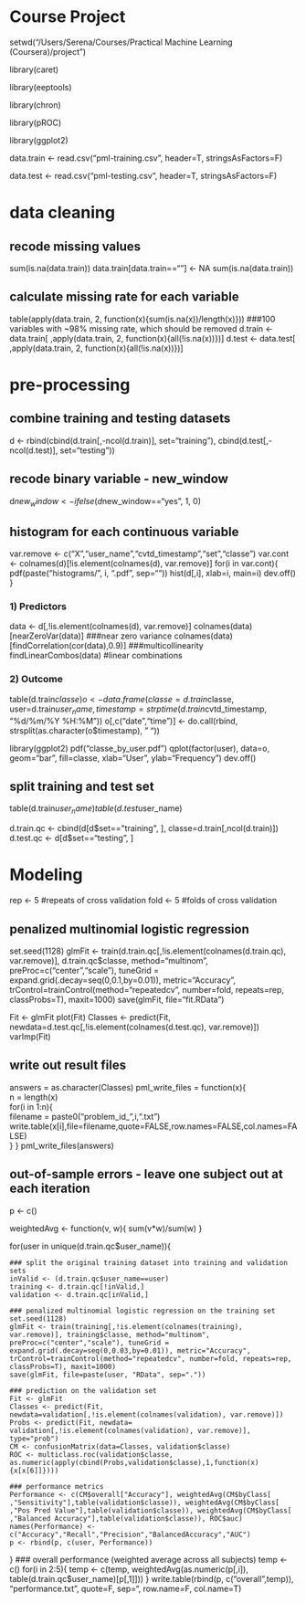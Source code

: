 # Course Project
setwd("/Users/Serena/Courses/Practical Machine Learning (Coursera)/project")

library(caret)

library(eeptools)

library(chron)

library(pROC)

library(ggplot2)

data.train <- read.csv("pml-training.csv", header=T, stringsAsFactors=F)

data.test <- read.csv("pml-testing.csv", header=T, stringsAsFactors=F)

# data cleaning

## recode missing values
sum(is.na(data.train))
data.train[data.train==""] <- NA
sum(is.na(data.train))

## calculate missing rate for each variable
table(apply(data.train, 2, function(x){sum(is.na(x))/length(x)})) 
###100 variables with ~98% missing rate, which should be removed
d.train <- data.train[ ,apply(data.train, 2, function(x){all(!is.na(x))})]
d.test <- data.test[ ,apply(data.train, 2, function(x){all(!is.na(x))})]

# pre-processing 

## combine training and testing datasets
d <- rbind(cbind(d.train[,-ncol(d.train)], set="training"), cbind(d.test[,-ncol(d.test)], set="testing"))

## recode binary variable - new_window
d$new_window <- ifelse(d$new_window=="yes", 1, 0)

## histogram for each continuous variable
var.remove <- c("X","user_name","cvtd_timestamp","set","classe")
var.cont <- colnames(d)[!is.element(colnames(d), var.remove)]
for(i in var.cont){
	pdf(paste("histograms/", i, ".pdf", sep=""))
	hist(d[,i], xlab=i, main=i)
	dev.off()
}

### 1) Predictors 
data <- d[,!is.element(colnames(d), var.remove)]
colnames(data)[nearZeroVar(data)]	###near zero variance
colnames(data)[findCorrelation(cor(data),0.9)]	###multicollinearity
findLinearCombos(data)	#linear combinations

### 2) Outcome
table(d.train$classe)
o <- data.frame(classe=d.train$classe, user=d.train$user_name, timestamp=strptime(d.train$cvtd_timestamp, "%d/%m/%Y %H:%M"))
o[,c("date","time")] <- do.call(rbind, strsplit(as.character(o$timestamp), " "))

library(ggplot2)
pdf("classe_by_user.pdf")
qplot(factor(user), data=o, geom="bar", fill=classe, xlab="User", ylab="Frequency")
dev.off()

## split training and test set
table(d.train$user_name)
table(d.test$user_name)

d.train.qc <- cbind(d[d$set=="training", ], classe=d.train[,ncol(d.train)])
d.test.qc <- d[d$set=="testing", ]

# Modeling
rep <- 5 	#repeats of cross validation
fold <- 5	#folds of cross validation

## penalized multinomial logistic regression
set.seed(1128)
glmFit <- train(d.train.qc[,!is.element(colnames(d.train.qc), var.remove)], d.train.qc$classe, method="multinom", preProc=c("center","scale"), tuneGrid = expand.grid(.decay=seq(0,0.1,by=0.01)), metric="Accuracy", trControl=trainControl(method="repeatedcv", number=fold, repeats=rep, classProbs=T), maxit=1000)
save(glmFit, file="fit.RData")

Fit <- glmFit
plot(Fit)
Classes <- predict(Fit, newdata=d.test.qc[,!is.element(colnames(d.test.qc), var.remove)])
varImp(Fit)

## write out result files	
answers = as.character(Classes)
pml_write_files = function(x){   
	n = length(x)   
	for(i in 1:n){     
		filename = paste0("problem_id_",i,".txt")     
		write.table(x[i],file=filename,quote=FALSE,row.names=FALSE,col.names=FALSE)   
	} 
} 
pml_write_files(answers) 

## out-of-sample errors - leave one subject out at each iteration

p <- c()

weightedAvg <- function(v, w){
	sum(v*w)/sum(w)
}

for(user in unique(d.train.qc$user_name)){

	### split the original training dataset into training and validation sets 
	inValid <- (d.train.qc$user_name==user)
	training <- d.train.qc[!inValid,]
	validation <- d.train.qc[inValid,]
	
	### penalized multinomial logistic regression on the training set
	set.seed(1128)
	glmFit <- train(training[,!is.element(colnames(training), var.remove)], training$classe, method="multinom", preProc=c("center","scale"), tuneGrid = expand.grid(.decay=seq(0,0.03,by=0.01)), metric="Accuracy", trControl=trainControl(method="repeatedcv", number=fold, repeats=rep, classProbs=T), maxit=1000)
	save(glmFit, file=paste(user, "RData", sep="."))

	### prediction on the validation set	
	Fit <- glmFit	
	Classes <- predict(Fit, newdata=validation[,!is.element(colnames(validation), var.remove)])
	Probs <- predict(Fit, newdata= validation[,!is.element(colnames(validation), var.remove)], type="prob")
	CM <- confusionMatrix(data=Classes, validation$classe)
	ROC <- multiclass.roc(validation$classe, as.numeric(apply(cbind(Probs,validation$classe),1,function(x){x[x[6]]})))
	
	### performance metrics
	Performance <- c(CM$overall["Accuracy"], weightedAvg(CM$byClass[ ,"Sensitivity"],table(validation$classe)), weightedAvg(CM$byClass[ ,"Pos Pred Value"],table(validation$classe)), weightedAvg(CM$byClass[ ,"Balanced Accuracy"],table(validation$classe)), ROC$auc)
	names(Performance) <- c("Accuracy","Recall","Precision","BalancedAccuracy","AUC")	
	p <- rbind(p, c(user, Performance))
}
### overall performance (weighted average across all subjects)
temp <- c()
for(i in 2:5){
	temp <- c(temp, weightedAvg(as.numeric(p[,i]), table(d.train.qc$user_name)[p[,1]]))
}
write.table(rbind(p, c("overall",temp)), "performance.txt", quote=F, sep="\t", row.name=F, col.name=T)

